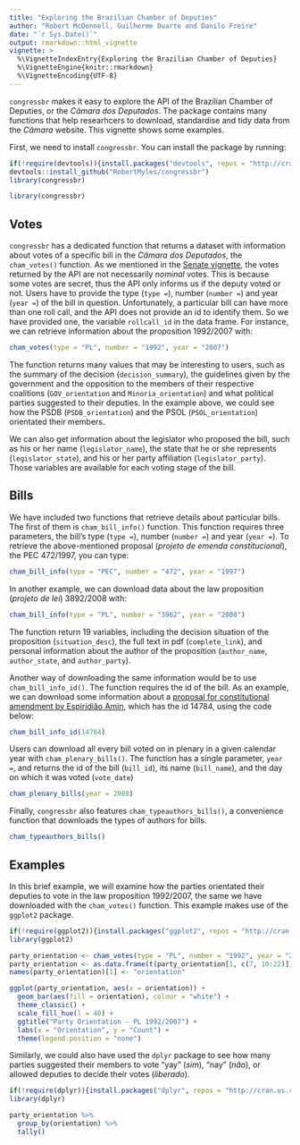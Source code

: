 ```yaml
---
title: "Exploring the Brazilian Chamber of Deputies"
author: "Robert McDonnell, Guilherme Duarte and Danilo Freire"
date: "`r Sys.Date()`"
output: rmarkdown::html_vignette
vignette: >
  %\VignetteIndexEntry{Exploring the Brazilian Chamber of Deputies}
  %\VignetteEngine{knitr::rmarkdown}
  %\VignetteEncoding{UTF-8}
---
```


`congressbr` makes it easy to explore the API of the Brazilian Chamber of Deputies, or the _Câmara dos Deputados_. The package contains many functions that help researhcers to download, standardise and tidy data from the _Câmara_ website. This vignette shows some examples.

First, we need to install `congressbr`. You can install the package by running: 
```r
if(!require(devtools)){install.packages("devtools", repos = "http://cran.us.r-project.org")}
devtools::install_github("RobertMyles/congressbr")
library(congressbr)
```
```r
library(congressbr)
```

## Votes

`congressbr` has a dedicated function that returns a dataset with information about votes of a specific bill in the _Câmara dos Deputados_, the `cham_votes()` function. As we mentioned in the [Senate vignette](senate.html), the votes returned by the API are not necessarily *nominal* votes. This is because some votes are secret, thus the API only informs us if the deputy voted or not. Users have to provide the type (`type =`), number (`number =`) and year (`year =`) of the bill in question. Unfortunately, a particular bill can have more than one roll call, and the API does not provide an id to identify them. So we have provided one, the variable `rollcall_id` in the data frame. For instance, we can retrieve information about the proposition 1992/2007 with:

```r
cham_votes(type = "PL", number = "1992", year = "2007")
```

The function returns many values that may be interesting to users, such as the summary of the decision (`decision_summary`), the guidelines given by the government and the opposition to the members of their respective coalitions (`GOV_orientation` and `Minoria_orientation`) and what political parties suggested to their deputies. In the example above, we could see how the PSDB (`PSDB_orientation`) and the PSOL (`PSOL_orientation`) orientated their members. 

We can also get information about the legislator who proposed the bill, such as his or her name (`legislator_name`), the state that he or she represents (`legislator_state`), and his or her party affiliation (`legislator_party`). Those variables are available for each voting stage of the bill. 

## Bills

We have included two functions that retrieve details about particular bills. The first of them is `cham_bill_info()` function. This function requires three parameters, the bill's type (`type =`), number (`number =`) and year (`year =`). To retrieve the above-mentioned proposal (_projeto de emenda constitucional_), the PEC 472/1997, you can type:

```r
cham_bill_info(type = "PEC", number = "472", year = "1997")
```

In another example, we can download data about the law proposition (*projeto de lei*) 3892/2008 with:

```r
cham_bill_info(type = "PL", number = "3962", year = "2008")
```

The function return 19 variables, including the decision situation of the proposition (`situation_desc`), the full text in pdf (`complete_link`), and personal information about the author of the proposition (`author_name`, `author_state`, and `author_party`).

Another way of downloading the same information would be to use `cham_bill_info_id()`. The function requires the id of the bill. As an example, we can download some information about a [proposal for constitutional amendment by Espiridião Amin](http://www.camara.gov.br/proposicoesWeb/fichadetramitacao?idProposicao=14784), which has the id 14784, using the code below:

```r
cham_bill_info_id(14784)
```

Users can download all every bill voted on in plenary in a given calendar year with `cham_plenary_bills()`. The function has a single parameter, `year = `, and returns the id of the bill (`bill_id`), its name (`bill_name`), and the day on which it was voted (`vote_date`)

```r
cham_plenary_bills(year = 2008)
```

Finally, `congressbr` also features `cham_typeauthors_bills()`, a convenience function that downloads the types of authors for bills.

```r
cham_typeauthors_bills()
```

## Examples

In this brief example, we will examine how the parties orientated their deputies to vote in the law proposition 1992/2007, the same we have downloaded with the `cham_votes()` function. This example makes use of the `ggplot2` package.

```r
if(!require(ggplot2)){install.packages("ggplot2", repos = "http://cran.us.r-project.org")}
library(ggplot2)

party_orientation <- cham_votes(type = "PL", number = "1992", year = "2007")
party_orientation <- as.data.frame(t(party_orientation[1, c(7, 10:22)])) # select only one row and the columns of interest; transpose data
names(party_orientation)[1] <- "orientation"

ggplot(party_orientation, aes(x = orientation)) +
  geom_bar(aes(fill = orientation), colour = "white") +
  theme_classic() + 
  scale_fill_hue(l = 40) + 
  ggtitle("Party Orientation - PL 1992/2007") +
  labs(x = "Orientation", y = "Count") + 
  theme(legend.position = "none")
```

Similarly, we could also have used the `dplyr` package to see how many parties suggested their members to vote "yay" (*sim*), "nay" (*não*), or allowed deputies to decide their votes (*liberado*).

```r
if(!require(dplyr)){install.packages("dplyr", repos = "http://cran.us.r-project.org")}
library(dplyr)

party_orientation %>%
  group_by(orientation) %>%
  tally()
```


